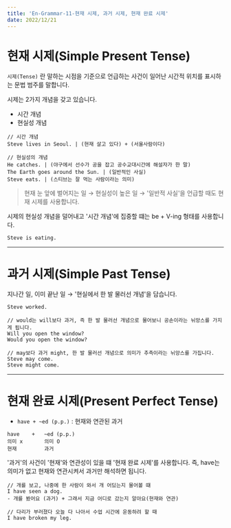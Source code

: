 ```yaml
---
title: 'En-Grammar-11-현재 시제, 과거 시제, 현재 완료 시제'
date: 2022/12/21
---
```


# 현재 시제(Simple Present Tense)

`시제(Tense)` 란 말하는 시점을 기준으로 언급하는 사건이 일어난 시간적 위치를 표시하는 문법 범주를 말합니다.

시제는 2가지 개념을 갖고 있습니다.

- 시간 개념
- 현실성 개념

```
// 시간 개념
Steve lives in Seoul. | (현재 살고 있다) + (서울사람이다)

// 현실성의 개념
He catches. | (야구에서 선수가 공을 잡고 공수교대시간에 해설자가 한 말)
The Earth goes around the Sun. | (일반적인 사실)
Steve eats. | (스티브는 잘 먹는 사람이라는 의미)
```

> 현재 눈 앞에 벌어지는 일 → 현실성이 높은 일 → '일반적 사실'을 언급할 때도 현재 시제를 사용합니다.

시제의 현실성 개념을 덜어내고 '시간 개념'에 집중할 떄는 be + V-ing 형태를 사용합니다.

```
Steve is eating.
```

---

# 과거 시제(Simple Past Tense)

지나간 일, 이미 끝난 일 → '현실에서 한 발 물러선 개념'을 담습니다.

```
Steve worked.

// would는 will보다 과거, 즉 한 발 물러선 개념으로 물어보니 공손이라는 뉘앙스를 가지게 됩니다.
Will you open the window?
Would you open the window?

// may보다 과거 might, 한 발 물러선 개념으로 의미가 추측이라는 뉘앙스를 가집니다.
Steve may come.
Steve might come.
```

---

# 현재 완료 시제(Present Perfect Tense)

- `have + ~ed (p.p.)` : 현재와 연관된 과거

```
have    +   ~ed (p.p.)
의미 x       의미 O
현재         과거
```

'과거'의 사건이 '현재'와 연관성이 있을 떄 '현재 완료 시제'를 사용합니다. 즉, have는 의미가 없고 현재와 연관시켜서 과거만 해석하면 됩니다.

```
// 개를 보고, 나중에 한 사람이 와서 개 어딨는지 물어볼 떄
I have seen a dog.
- 개를 봤어요 (과거) + 그래서 지금 어디로 갔는지 알아요(현재와 연관)

// 다리가 부러졌다 오늘 다 나아서 수업 시간에 운동하려 할 때
I have broken my leg.
```
